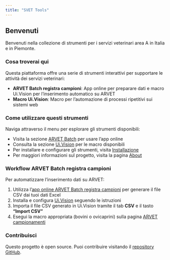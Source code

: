 ```yaml
---
title: "SVET Tools"
---
```


## Benvenuti

Benvenuti nella collezione di strumenti per i servizi veterinari area A in Italia e in Piemonte.

### Cosa troverai qui

Questa piattaforma offre una serie di strumenti interattivi per supportare le attività dei servizi veterinari:

- **ARVET Batch registra campioni**: App online per preparare dati e macro Ui.Vision per l'inserimento automatico su ARVET
- **Macro Ui.Vision**: Macro per l'automazione di processi ripetitivi sui sistemi web

### Come utilizzare questi strumenti

Naviga attraverso il menu per esplorare gli strumenti disponibili:

- Visita la sezione [ARVET Batch](arvet-2-33.qmd) per usare l'app online
- Consulta la sezione [Ui.Vision](uivision.qmd) per le macro disponibili
- Per installare e configurare gli strumenti, visita [Installazione](installazione.qmd)
- Per maggiori informazioni sul progetto, visita la pagina [About](about.qmd)

### Workflow ARVET Batch registra campioni

Per automatizzare l'inserimento dati su ARVET:

1. Utilizza l'[app online ARVET Batch registra campioni](arvet-2-33.qmd#usa-lapp-online) per generare il file CSV dai tuoi dati Excel
2. Installa e configura [Ui.Vision](installazione.qmd) seguendo le istruzioni
3. Importa il file CSV generato in Ui.Vision tramite il tab **CSV** e il tasto **"Import CSV"**
4. Esegui la macro appropriata (bovini o ovicaprini) sulla pagina [ARVET campionamenti](https://arvet.reteunitaria.piemonte.it/campionamenti)

### Contribuisci

Questo progetto è open source. Puoi contribuire visitando il [repository GitHub](https://github.com/uvesco/svet-tools).
